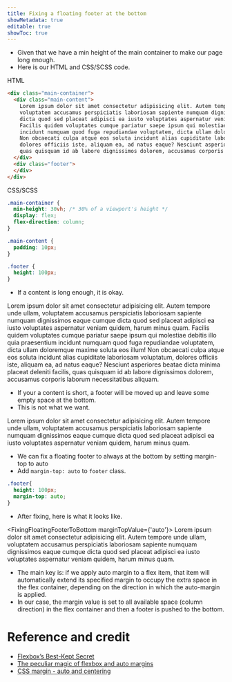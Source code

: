 ```yaml
---
title: Fixing a floating footer at the bottom
showMetadata: true
editable: true
showToc: true
---
```


- Given that we have a min height of the main container to make our page long enough.
- Here is our HTML and CSS/SCSS code.

HTML
```html
<div class="main-container">
  <div class="main-content">
    Lorem ipsum dolor sit amet consectetur adipisicing elit. Autem tempore unde ullam,
    voluptatem accusamus perspiciatis laboriosam sapiente numquam dignissimos eaque cumque
    dicta quod sed placeat adipisci ea iusto voluptates aspernatur veniam quidem, harum minus quam.
    Facilis quidem voluptates cumque pariatur saepe ipsum qui molestiae debitis illo quia praesentium
    incidunt numquam quod fuga repudiandae voluptatem, dicta ullam doloremque maxime soluta eos illum!
    Non obcaecati culpa atque eos soluta incidunt alias cupiditate laboriosam voluptatum,
    dolores officiis iste, aliquam ea, ad natus eaque? Nesciunt asperiores beatae dicta minima placeat deleniti facilis,
    quas quisquam id ab labore dignissimos dolorem, accusamus corporis laborum necessitatibus aliquam.
  </div>
  <div class="footer">
  </div>
</div>
```

CSS/SCSS
```scss
.main-container {
  min-height: 30vh; /* 30% of a viewport's height */
  display: flex;
  flex-direction: column;
}

.main-content {
  padding: 10px;
}

.footer {
  height: 100px;
}
```

- If a content is long enough, it is okay.

<FixingFloatingFooterToBottom>
Lorem ipsum dolor sit amet consectetur adipisicing elit. Autem tempore unde ullam,
voluptatem accusamus perspiciatis laboriosam sapiente numquam dignissimos eaque cumque
dicta quod sed placeat adipisci ea iusto voluptates aspernatur veniam quidem, harum minus quam.
Facilis quidem voluptates cumque pariatur saepe ipsum qui molestiae debitis illo quia praesentium
incidunt numquam quod fuga repudiandae voluptatem, dicta ullam doloremque maxime soluta eos illum!
Non obcaecati culpa atque eos soluta incidunt alias cupiditate laboriosam voluptatum,
dolores officiis iste, aliquam ea, ad natus eaque? Nesciunt asperiores beatae dicta minima placeat deleniti facilis,
quas quisquam id ab labore dignissimos dolorem, accusamus corporis laborum necessitatibus aliquam.
</FixingFloatingFooterToBottom>

- If your a content is short, a footer will be moved up and leave some empty space at the bottom.
- This is not what we want.

<FixingFloatingFooterToBottom>
Lorem ipsum dolor sit amet consectetur adipisicing elit. Autem tempore unde ullam,
voluptatem accusamus perspiciatis laboriosam sapiente numquam dignissimos eaque cumque
dicta quod sed placeat adipisci ea iusto voluptates aspernatur veniam quidem, harum minus quam.
</FixingFloatingFooterToBottom>

- We can fix a floating footer to always at the bottom by setting margin-top to auto
- Add `margin-top: auto` to `footer` class.

```scss
.footer{
  height: 100px;
  margin-top: auto;
}
```

- After fixing, here is what it looks like.

<FixingFloatingFooterToBottom marginTopValue={'auto'}>
Lorem ipsum dolor sit amet consectetur adipisicing elit. Autem tempore unde ullam,
voluptatem accusamus perspiciatis laboriosam sapiente numquam dignissimos eaque cumque
dicta quod sed placeat adipisci ea iusto voluptates aspernatur veniam quidem, harum minus quam.
</FixingFloatingFooterToBottom>

- The main key is: if we apply auto margin to a flex item, that item will automatically extend its specified margin
  to occupy the extra space in the flex container, depending on the direction in which the auto-margin is applied.
- In our case, the margin value is set to all available space (column direction) in the flex container and then a footer is pushed to the bottom.

# Reference and credit
- [Flexbox’s Best-Kept Secret](https://hackernoon.com/flexbox-s-best-kept-secret-bd3d892826b6)
- [The peculiar magic of flexbox and auto margins](https://css-tricks.com/the-peculiar-magic-of-flexbox-and-auto-margins/)
- [CSS margin - auto and centering](https://css-tricks.com/almanac/properties/m/margin/#auto-and-centering)
